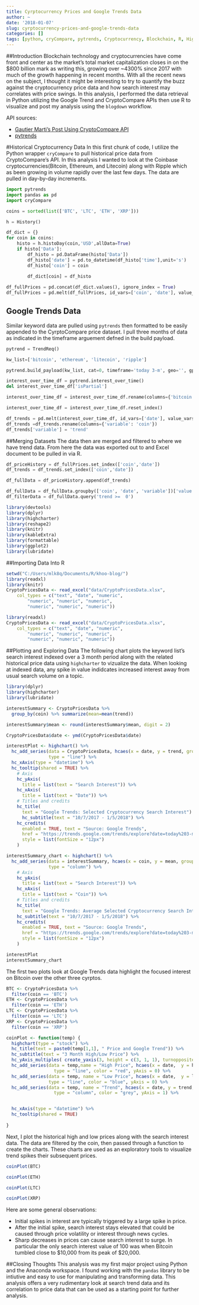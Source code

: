 ```yaml
---
title: Cyrptocurrency Prices and Google Trends Data
author: ~
date: '2018-01-07'
slug: cyrptocurrency-prices-and-google-trends-data
categories: []
tags: [python, cryCompare, pytrends, Cryptocurrency, Blockchain, R, Highcharter]
---
```


##Introduction
Blockchain technology and cryptocurrencies have come front and center as the market's total market capitalization closes in on the $800 billion mark as writing this, growing over ~4300% since 2017 with much of the growth happening in recent months. With all the recent news on the subject, I thought it might be interesting to try to quantify the buzz against the cryptocurrency price data and how search interest may correlates with price swings. In this analysis, I performed the data retrieval in Python utilizing the Google Trend and CryptoCompare APIs then use R to visualize and post my analysis using the `blogdown` workflow.

API sources:

  - [Gautier Marti's Post Using CryptoCompare API](https://gmarti.gitlab.io/cryptocurrency/2017/08/25/download-cryptocoins-api-python.html)
  - [pytrends](https://github.com/GeneralMills/pytrends)

#Historical Cryptocurrency Data
In this first chunk of code, I utilize the Python wrapper `cryCompare` to pull historical price data from CryptoCompare's API. In this analysis I wanted to look at the Coinbase cryptocurrencies(Bitcoin, Ethereum, and Litecoin) along with Ripple which as been growing in volume rapidly over the last few days. The data are pulled in day-by-day increments.

```python
import pytrends
import pandas as pd
import cryCompare

coins = sorted(list(['BTC', 'LTC', 'ETH', 'XRP']))

h = History()

df_dict = {}
for coin in coins:
    histo = h.histoDay(coin,'USD',allData=True)
    if histo['Data']:
        df_histo = pd.DataFrame(histo['Data'])
        df_histo['date'] = pd.to_datetime(df_histo['time'],unit='s')
        df_histo['coin'] = coin
        
        df_dict[coin] = df_histo

df_fullPrices = pd.concat(df_dict.values(), ignore_index = True)
df_fullPrices = pd.melt(df_fullPrices, id_vars=['coin', 'date'], value_vars=['close', 'high', 'low', 'open', 'volumefrom', 'volumeto'])
```

## Google Trends Data
Similar keyword data are pulled using `pytrends` then formatted to be easily appended to the CyrptoCompare price dataset. I pull three months of data as indicated in the timeframe arguement defned in the build payload.

```python
pytrend = TrendReq()

kw_list=['bitcoin', 'ethereum', 'litecoin', 'ripple']

pytrend.build_payload(kw_list, cat=0, timeframe='today 3-m', geo='', gprop='')

interest_over_time_df = pytrend.interest_over_time()
del interest_over_time_df['isPartial']

interest_over_time_df = interest_over_time_df.rename(columns={'bitcoin': 'BTC', 'ethereum': 'ETH', 'litecoin': 'LTC', 'ripple': 'XRP'})

interest_over_time_df = interest_over_time_df.reset_index()

df_trends = pd.melt(interest_over_time_df, id_vars=['date'], value_vars=['BTC', 'ETH', 'LTC', 'XRP'])
df_trends =df_trends.rename(columns={'variable': 'coin'})
df_trends['variable'] = 'trend'
```
##Merging Datasets
The data then are merged and filtered to where we have trend data. From here the data was exported out to and Excel document to be pulled in via R.

```python
df_priceHistory = df_fullPrices.set_index(['coin','date'])
df_trends = df_trends.set_index(['coin','date'])

df_fullData = df_priceHistory.append(df_trends)

df_fullData = df_fullData.groupby(['coin', 'date', 'variable'])['value'].sum().unstack('variable')
df_filterData = df_fullData.query('trend >=  0')
```

```r
library(devtools)
library(dplyr)
library(highcharter)
library(reshape2)
library(knitr)
library(kableExtra)
library(formattable)
library(ggplot2)
library(lubridate)

```

##Importing Data Into R
```r
setwd("C:/Users/mlk8q/Documents/R/khoo-blog/")
library(readxl)
library(knitr)
CryptoPricesData <- read_excel("data/CryptoPricesData.xlsx", 
    col_types = c("text", "date", "numeric", 
        "numeric", "numeric", "numeric", 
        "numeric", "numeric", "numeric"))
```

```r
library(readxl)
CryptoPricesData <- read_excel("data/CryptoPricesData.xlsx", 
    col_types = c("text", "date", "numeric", 
        "numeric", "numeric", "numeric", 
        "numeric", "numeric", "numeric"))
```
##Plotting and Exploring Data
The following chart plots the keyword list's search interest indexed over a 3 month period along with the related historical price data using `highcharter` to vizualize the data. When looking at indexed data, any spike in value indidcates increased interest away from usual search volume on a topic.
```r
library(dplyr)
library(highcharter)
library(lubridate)

interestSummary <- CryptoPricesData %>% 
  group_by(coin) %>% summarize(mean=mean(trend))

interestSummary$mean <- round(interestSummary$mean, digit = 2)

CryptoPricesData$date <- ymd(CryptoPricesData$date)

interestPlot <- highchart() %>% 
  hc_add_series(data = CryptoPricesData, hcaes(x = date, y = trend, group = coin),
                type = "line") %>%
  hc_xAxis(type = "datetime") %>%
  hc_tooltip(shared = TRUE) %>%
    # Axis
    hc_yAxis(
      title = list(text = "Search Interest")) %>% 
    hc_xAxis(
      title = list(text = "Date")) %>%
    # Titles and credits
    hc_title(
      text = "Google Trends: Selected Cryptocurrency Search Interest") %>%
      hc_subtitle(text = "10/7/2017 - 1/5/2018") %>%
    hc_credits(
      enabled = TRUE, text = "Source: Google Trends",
      href = "https://trends.google.com/trends/explore?date=today%203-m&q=bitcoin,ethereum,litecoin,Ripple",
      style = list(fontSize = "12px")
    )

interestSummary_chart <- highchart() %>% 
  hc_add_series(data = interestSummary, hcaes(x = coin, y = mean, group = coin),
                type = "column") %>%
    # Axis
    hc_yAxis(
      title = list(text = "Search Interest")) %>% 
    hc_xAxis(
      title = list(text = "Coin")) %>%
    # Titles and credits
    hc_title(
      text = "Google Trends: Average Selected Cryptocurrency Search Interest") %>%
    hc_subtitle(text = "10/7/2017 - 1/5/2018") %>%
    hc_credits(
      enabled = TRUE, text = "Source: Google Trends",
      href = "https://trends.google.com/trends/explore?date=today%203-m&q=bitcoin,ethereum,litecoin,Ripple",
      style = list(fontSize = "12px")
    )

interestPlot
interestSummary_chart

```
The first two plots look at Google Trends data highlight the focused interest on Bitcoin over the other three cyrptos. 

```r
BTC <- CryptoPricesData %>%
  filter(coin == 'BTC')
ETH <- CryptoPricesData %>%
  filter(coin == 'ETH')
LTC <- CryptoPricesData %>%
  filter(coin == 'LTC')
XRP <- CryptoPricesData %>%
  filter(coin == 'XRP')

coinPlot <- function(temp) {
  highchart(type = "stock") %>% 
  hc_title(text = paste0(temp[1,1], " Price and Google Trend")) %>% 
  hc_subtitle(text = "3 Month High/Low Price") %>% 
  hc_yAxis_multiples( create_yaxis(3, height = c(3, 1, 1), turnopposite = TRUE)) %>% 
  hc_add_series(data = temp,name = "High Price", hcaes(x = date,  y = high, group = coin),
                  type = "line", color = "red", yAxis = 0) %>%
  hc_add_series(data = temp, name = "Low Price", hcaes(x = date,  y = low, group = coin),
                type = "line", color = "blue", yAxis = 0) %>%
  hc_add_series(data = temp, name = "Trend", hcaes(x = date, y = trend, group = coin),
                  type = "column", color = "grey", yAxis = 1) %>%


  hc_xAxis(type = "datetime") %>%
  hc_tooltip(shared = TRUE)
  
}
```
Next, I plot the historical high and low prices along with the search interest data. The data are filtered by the coin, then passed through a function to create the charts. These charts are used as an exploratory tools to visualize trend spikes their subsequent prices.

```r
coinPlot(BTC)
```

```r
coinPlot(ETH)
```

```r
coinPlot(LTC)
```

```r
coinPlot(XRP)
```

Here are some general observations:

  - Initial spikes in interest are typically triggered by a large spike in price.
  - After the initial spike, search interest stays elevated that could be caused through price volatility or interest through news cycles.
  - Sharp decreases in prices can cause search interest to surge. In particular the only search interest value of 100 was when Bitcoin tumbled close to $10,000 from its peak of $20,000.

##Closing Thoughts
This analysis was my first major project using Python and the Anaconda workspace. I found working with the `pandas` library to be intiutive and easy to use for manipulating and transforming data. This analysis offers a very rudimentary look at search trend data and its correlation to price data that can be used as a starting point for further analysis. 